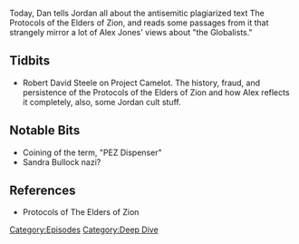 {{DEFAULTSORT:
    #_EPISODE_0067:Protocols of Zion
}}{{Episode
    | title           = Protocols of Zion
    | caption         = Listen to this episode on [https://knowledgefight.libsyn.com/knowledge-fight-protocols-of-zion Libsyn] [https://open.spotify.com/episode/5WvRbYiSf2IEskDGzcl4My Spotify]
    | episodeNumber   = 67
    | length          = 01:41:17
    | airDate         = July 27, 2017
    | episodeType     = [[:Category:Deep Dive|Deep Dive]]
    | appearance      = [[Robert David Steele]]
    | beverage        = Faygo Cream Soda
    | previousEpisode = [[66: September 6-17, 2015]]
    | nextEpisode     = [[68: September 19-28, 2015]]
}}

{{Stub}}

Today, Dan tells Jordan all about the antisemitic plagiarized text The Protocols of the Elders of Zion, and reads some passages from it that strangely mirror a lot of Alex Jones' views about "the Globalists."

==Tidbits==

*Robert David Steele on Project Camelot. The history, fraud, and persistence of the Protocols of the Elders of Zion and how Alex reflects it completely, also, some Jordan cult stuff.

==Notable Bits==

*Coining of the term, "PEZ Dispenser"
*Sandra Bullock  nazi?

==References==

*Protocols of The Elders of Zion

[[Category:Episodes]]
[[Category:Deep Dive]]
